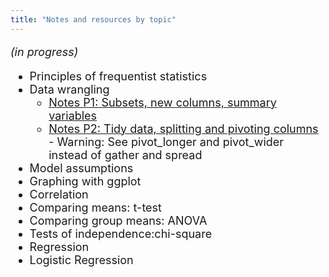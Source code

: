 ```yaml
---
title: "Notes and resources by topic"
---
```

<font size = 4>

*(in progress)*

- Principles of frequentist statistics
- Data wrangling
    - [Notes P1: Subsets, new columns, summary variables](wrangling.html)
    - [Notes P2: Tidy data, splitting and pivoting columns](tidying.html) - Warning: See pivot_longer and pivot_wider instead of gather and spread
- Model assumptions
- Graphing with ggplot
- Correlation
- Comparing means: t-test
- Comparing group means: ANOVA
- Tests of independence:chi-square
- Regression
- Logistic Regression

</font>